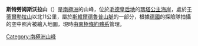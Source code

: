 {{coord|72|7|S|0|20|W|display=title}}

'''斯特勞姆斯沃拉山'''（{{lang-de|Straumsvola}}）是[[南極洲|南極洲]]的山峰，位於[[毛德皇后地|毛德皇后地]]的[[瑪塔公主海岸|瑪塔公主海岸]]，處於[[于蒂爾勒拉山|于蒂爾勒拉山]]以北11公里，屬於[[斯維爾德魯普山脈|斯維爾德魯普山脈]]的一部分，根據[[德國|德國]]的探險隊拍攝的空中照片被繪入地圖，現時由[[南極條約體系|南極條約體系]]管理。

{{Antarctica-geo-stub}}
[[Category:南極洲山峰|Category:南極洲山峰]]